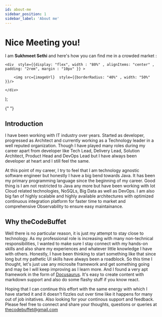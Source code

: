 ```yaml
---
id: about-me
sidebar_position: 1
sidebar_label: 'About me' 
---
```


# Nice Meeting you!

 I am **Sukhmeet Sethi**  and here's how you can find me in a crowded market :

  
    <div  style={{display: "flex", width : "80%" , alignItems: "center" , padding: "2rem", margin : "10px" }} >
     
        <img src={imageUrl}  style={{borderRadius: "40%" , width: "50%" }}/>
     
    </div>
  
);

<ProfileImage color="#2583c2" imageUrl="/img/sukhmeet.jpg" />{" "}

## Introduction

I have been working with IT industry over years. Started as developer, progressed as Architect and currently working as a Technology leader in a well reputed organization.
Though I have played many roles during my career apart from developer like Tech Lead, Delivery Lead, Solution Architect, Product Head and DevOps Lead but I have always been developer at heart and I still feel the same.

At this point of my career, I try to feel that I am technology agnostic software engineer but honestly I have a big bend towards Java. It has been my primary programming language since the beginning of my career. Good thing is I am not restricted to Java any more but have been working with lot Cloud related technologies, NoSQLs, Big Data as well as DevOps.
I am also big fan of highly scalable and highly available architectures with optimized continuous integration platform for faster time to market and comprehensive Observability to ensure easy maintainance.

## Why theCodeBuffet

Well there is no particular reason, it is just my attempt to stay close to technology. As my professional role is increasing with many non-technical responsibilities, I wanted to make sure I stay connect with my hands-on skills and also share my experiences and whatever little knowledge I have with others. 
Honestly, I have been thinking to start something like that since long but my pathetic UI skills have always been a roadblock. So this time I thought, let's just use any microsite framework and get something going and may be I will keep improving as I learn more. And I found a very apt framework in the form of
[Docusaurus](https://docusaurus.io/). It's easy to create content with markdown support and also do some flashy stuff if you know react.

Hoping that I can continue this effort with the same energy with which I have started it and it doesn't fizzles out over time like it happens for many out of job initatives. Also looking for your continous support and feedback.
Please feel free to connect and share your thoughts, questions or queries at thecodebuffet@gmail.com

